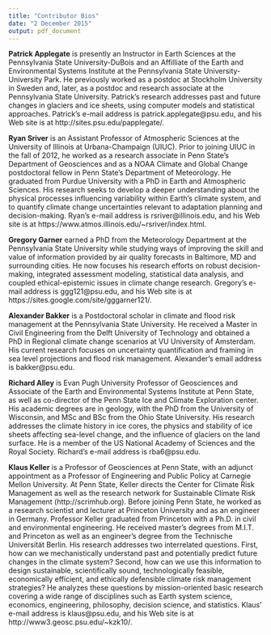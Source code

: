 ```yaml
---
title: "Contributor Bios"
date: "2 December 2015"
output: pdf_document
---
```


**Patrick Applegate** is presently an Instructor in Earth Sciences at the Pennsylvania State University-DuBois and an Affilliate of the Earth and Environmental Systems Institute at the Pennsylvania State University-University Park.  He previously worked as a postdoc at Stockholm University in Sweden and, later, as a postdoc and research associate at the Pennsylvania State University.  Patrick's research addresses past and future changes in glaciers and ice sheets, using computer models and statistical approaches.  Patrick's e-mail address is patrick.applegate@psu.edu, and his Web site is at http://sites.psu.edu/papplegate/.  

**Ryan Sriver** is an Assistant Professor of Atmospheric Sciences at the University of Illinois at Urbana-Champaign (UIUC).  Prior to joining UIUC in the fall of 2012, he worked as a research associate in Penn State’s Department of Geosciences and as a NOAA Climate and Global Change postdoctoral fellow in Penn State’s Department of Meteorology.  He graduated from Purdue University with a PhD in Earth and Atmospheric Sciences.  His research seeks to develop a deeper understanding about the physical processes influencing variability within Earth’s climate system, and to quantify climate change uncertainties relevant to adaptation planning and decision-making.  Ryan's e-mail address is rsriver@illinois.edu, and his Web site is at https://www.atmos.illinois.edu/~rsriver/index.html.  

**Gregory Garner** earned a PhD from the Meteorology Department at the Pennsylvania State University while studying ways of improving the skill and value of information provided by air quality forecasts in Baltimore, MD and surrounding cities.  He now focuses his research efforts on robust decision-making, integrated assessment modeling, statistical data analysis, and coupled ethical-epistemic issues in climate change research.  Gregory's e-mail address is ggg121@psu.edu, and his Web site is at https://sites.google.com/site/gggarner121/.  

**Alexander Bakker** is a Postdoctoral scholar in climate and flood risk management at the Pennsylvania State University. He received a Master in Civil Engineering from the Delft University of Technology and obtained a PhD in Regional climate change scenarios at VU University of Amsterdam. His current research focuses on uncertainty quantification and framing in sea level projections and flood risk management. Alexander's email address is bakker@psu.edu.  

**Richard Alley** is Evan Pugh University Professor of Geosciences and Associate of the Earth and Environmental Systems Institute at Penn State, as well as co-director of the Penn State Ice and Climate Exploration center. His academic degrees are in geology, with the PhD from the University of Wisconsin, and MSc and BSc from the Ohio State University.  His research addresses the climate history in ice cores, the physics and stability of ice sheets affecting sea-level change, and the influence of glaciers on
the land surface.  He is a member of the US National Academy of Sciences and the Royal Society.  Richard's e-mail address is rba6@psu.edu.  

**Klaus Keller** is a Professor of Geosciences at Penn State, with an adjunct appointment as a Professor of Engineering and Public Policy at Carnegie Mellon University.  At Penn State, Keller directs the Center for Climate Risk Management as well as the research network for Sustainable Climate Risk Management (http://scrimhub.org).  Before joining Penn State, he worked as a research scientist and lecturer at Princeton University and as an engineer in Germany.  Professor Keller graduated from Princeton with a Ph.D. in civil and environmental engineering.  He received master’s degrees from M.I.T. and Princeton as well as an engineer’s degree from the Technische Universität Berlin.  His research addresses two interrelated questions.  First, how can we mechanistically understand past and potentially predict future changes in the climate system? Second, how can we use this information to design sustainable, scientifically sound, technologically feasible, economically efficient, and ethically defensible climate risk management strategies?  He analyzes these questions by mission-oriented basic research covering a wide range of disciplines such as Earth system science, economics, engineering, philosophy, decision science, and statistics.  Klaus' e-mail address is klaus@psu.edu, and his Web site is at http://www3.geosc.psu.edu/~kzk10/.  